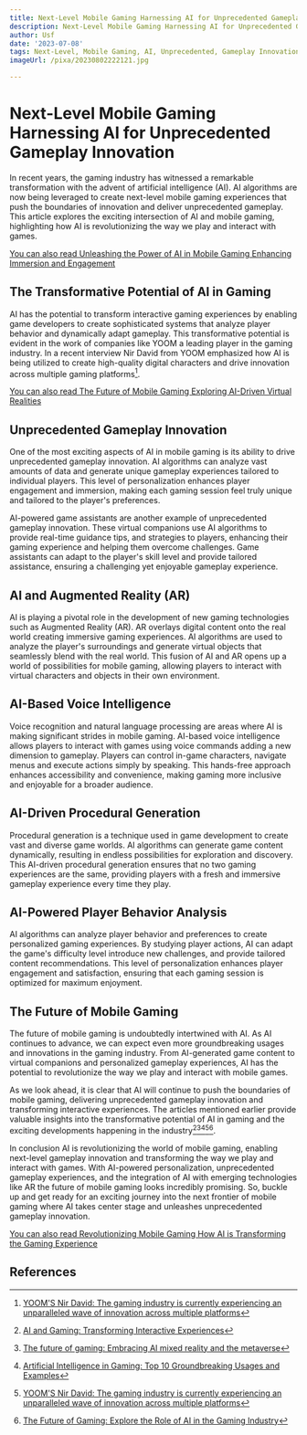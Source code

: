 ```yaml
---
title: Next-Level Mobile Gaming Harnessing AI for Unprecedented Gameplay Innovation
description: Next-Level Mobile Gaming Harnessing AI for Unprecedented Gameplay Innovation
author: Usf
date: '2023-07-08'
tags: Next-Level, Mobile Gaming, AI, Unprecedented, Gameplay Innovation
imageUrl: /pixa/20230802222121.jpg

---
```

# Next-Level Mobile Gaming  Harnessing AI for Unprecedented Gameplay Innovation

In recent years, the gaming industry has witnessed  a remarkable transformation with the advent of artificial intelligence (AI). AI algorithms are now being leveraged to create next-level  mobile gaming experiences that push  the  boundaries of innovation and deliver unprecedented gameplay. This article explores the exciting intersection of AI and mobile gaming, highlighting how AI is revolutionizing the way we play and interact with games.

[You can also read Unleashing the Power of AI in Mobile Gaming Enhancing Immersion and Engagement](Unleashing%20the%20Power%20of%20AI%20in%20Mobile%20Gaming%20Enhancing%20Immersion%20and%20Engagement)


## The Transformative Potential of AI in Gaming

AI has the potential to transform interactive gaming experiences by enabling  game developers to create sophisticated systems that analyze player behavior and  dynamically adapt gameplay. This transformative potential is evident in the work of companies like YOOM a leading player in  the gaming industry. In a recent interview Nir David from YOOM emphasized how  AI is being utilized to create high-quality digital  characters and drive innovation across  multiple gaming platforms[^4^].

[You can also read The Future  of Mobile Gaming Exploring AI-Driven Virtual Realities](The%20Future%20of%20Mobile%20Gaming%20Exploring%20AI-Driven%20Virtual%20Realities)


## Unprecedented Gameplay Innovation

One of the most exciting aspects of AI in mobile gaming is its ability to drive unprecedented gameplay innovation. AI algorithms can analyze vast amounts  of data and generate unique gameplay experiences tailored to individual players. This level of personalization enhances player engagement and immersion, making each gaming session feel  truly unique and tailored to  the player's preferences.

AI-powered game assistants are another example of unprecedented gameplay innovation. These virtual companions  use  AI algorithms to provide  real-time guidance tips, and strategies  to players, enhancing  their gaming experience and  helping them  overcome challenges. Game assistants can adapt to the player's skill level and provide tailored assistance, ensuring a challenging yet enjoyable gameplay experience.

## AI and Augmented Reality (AR)

AI is playing a pivotal  role in  the development  of new gaming  technologies such as  Augmented Reality (AR). AR overlays digital content  onto the real world creating immersive gaming experiences. AI algorithms are used to analyze the player's surroundings and generate virtual objects that seamlessly blend with the real world. This fusion  of AI and AR opens up a world of possibilities for mobile gaming, allowing players to interact with virtual characters and objects in  their own environment.

##  AI-Based Voice Intelligence

Voice recognition and natural language processing  are areas where AI is making significant strides in mobile  gaming. AI-based voice intelligence allows players to  interact with games  using voice commands adding a new dimension to gameplay. Players can control in-game characters, navigate menus and execute  actions simply by speaking. This hands-free approach enhances accessibility and convenience, making gaming  more  inclusive and enjoyable for a broader audience.

## AI-Driven Procedural Generation

Procedural generation is  a technique used in game development to create vast  and  diverse game worlds. AI algorithms can generate game content dynamically, resulting in endless possibilities for exploration and  discovery. This  AI-driven procedural generation ensures that no two gaming experiences are the same, providing players with a fresh  and immersive gameplay  experience  every  time they  play.

## AI-Powered Player Behavior Analysis

AI algorithms can analyze player behavior and preferences to create personalized gaming  experiences. By studying player actions, AI can adapt the game's difficulty level introduce  new  challenges, and provide tailored content recommendations.  This level of personalization enhances player engagement  and satisfaction, ensuring that each gaming session is optimized for maximum enjoyment.

## The Future of Mobile Gaming

The future of mobile gaming is undoubtedly intertwined with AI. As AI  continues to advance,  we can expect even more  groundbreaking usages and innovations in the gaming industry.  From AI-generated game content to virtual companions and personalized gameplay experiences, AI has the potential to revolutionize the way we  play and  interact with mobile games.

As we look ahead, it is clear that AI will continue to  push the boundaries of  mobile gaming, delivering  unprecedented gameplay innovation and transforming interactive experiences.  The articles mentioned earlier provide  valuable insights into the transformative potential of AI in gaming and the exciting developments happening in  the industry[^1^][^2^][^3^][^4^][^5^].

In conclusion AI is revolutionizing the world of mobile gaming, enabling next-level gameplay innovation and  transforming the way we play and interact with games. With AI-powered personalization, unprecedented gameplay experiences, and the integration of AI with emerging  technologies like AR the future of mobile gaming  looks incredibly promising. So, buckle up and get ready for an exciting  journey into the next frontier of mobile gaming where AI takes center stage and unleashes unprecedented gameplay innovation.

[You can  also read Revolutionizing Mobile Gaming How AI is Transforming the Gaming  Experience](Revolutionizing%20Mobile%20Gaming%20How%20AI%20is%20Transforming%20the%20Gaming%20Experience)


## References

[^1^]: [AI and Gaming: Transforming Interactive Experiences](https://fintelics.medium.com/ai-and-gaming-transforming-interactive-experiences-f7ecd5438a6d)
[^2^]: [The future  of gaming: Embracing AI mixed reality and the metaverse](https://wearetechwomen.com/the-future-of-gaming-embracing-ai-mixed-reality-and-the-metaverse/)
[^3^]:  [Artificial Intelligence in Gaming: Top 10 Groundbreaking  Usages and Examples](https://www.linkedin.com/pulse/artificial-intelligence-gaming-top-10-groundbreaking-usages-zanev)
[^4^]: [YOOM'S Nir David: The gaming  industry is currently experiencing an unparalleled  wave of innovation across  multiple platforms](https://www.pocketgamer.biz/interview/81805/yooms-nir-david-the-gaming-industry-is-currently-experiencing-an-unparalleled-wave-of-innovation-across-multiple-platforms/)
[^5^]:  [The Future of  Gaming: Explore the Role of AI in  the Gaming Industry](https://www.dotcominfoway.com/blog/ai-in-gaming-industry/)